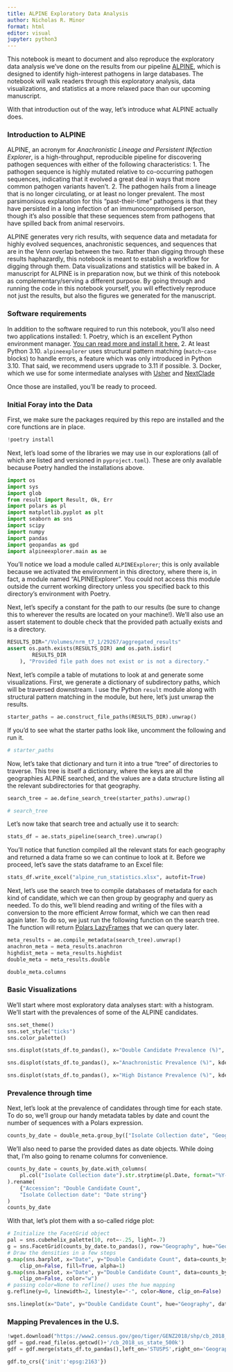 ```yaml
---
title: ALPINE Exploratory Data Analysis
author: Nicholas R. Minor
format: html
editor: visual
jupyter: python3
---
```


This notebook is meant to document and also reproduce the exploratory data analysis we've done on the results from our pipeline [ALPINE](https://github.com/nrminor/ALPINE), which is designed to identify high-interest pathogens in large databases. The notebook will walk readers through this exploratory analysis, data visualizations, and statistics at a more relaxed pace than our upcoming manuscript.

With that introduction out of the way, let's introduce what ALPINE actually does.

### Introduction to ALPINE
ALPINE, an acronym for *Anachronistic Lineage and Persistent INfection Explorer*, is a high-throughput, reproducible pipeline for discovering pathogen sequences with either of the following characteristics:
1. The pathogen sequence is highly mutated relative to co-occurring pathogen sequences, indicating that it evolved a great deal in ways that more common pathogen variants haven't.
2. The pathogen hails from a lineage that is no longer circulating, or at least no longer prevalent. The most parsimonious explanation for this "past-their-time" pathogens is that they have persisted in a long infection of an immunocompromised person, though it's also possible that these sequences stem from pathogens that have spilled back from animal reservoirs.

ALPINE generates very rich results, with sequence data and metadata for highly evolved sequences, anachronistic sequences, and sequences that are in the Venn overlap between the two. Rather than digging through these results haphazardly, this notebook is meant to establish a workflow for digging through them. Data visualizations and statistics will be baked in. A manuscript for ALPINE is in preparation now, but we think of this notebook as complementary/serving a different purpose. By going through and running the code in this notebook yourself, you will effectively reproduce not just the results, but also the figures we generated for the manuscript.

### Software requirements
In addition to the software required to run this notebook, you'll also need two applications installed:
1. Poetry, which is an excellent Python environment manager. [You can read more and install it here.](https://python-poetry.org/docs/)
2. At least Python 3.10. `alpineexplorer` uses structural pattern matching (`match`-`case` blocks) to handle errors, a feature which was only introduced in Python 3.10. That said, we recommend users upgrade to 3.11 if possible.
3. Docker, which we use for some intermediate analyses with [Usher](https://usher-wiki.readthedocs.io/en/latest/UShER.html) and [NextClade](https://docs.nextstrain.org/projects/nextclade/en/latest/index.html)

Once those are installed, you'll be ready to proceed.

### Initial Foray into the Data

First, we make sure the packages required by this repo are installed and the core functions are in place.

```python
!poetry install
```

Next, let's load some of the libraries we may use in our explorations (all of which are listed and versioned in `pyproject.toml`). These are only available because Poetry handled the installations above.

```python
import os
import sys
import glob
from result import Result, Ok, Err
import polars as pl
import matplotlib.pyplot as plt
import seaborn as sns
import scipy
import numpy
import pandas
import geopandas as gpd
import alpineexplorer.main as ae
```

You'll notice we load a module called `ALPINEExplorer`; this is only available because we activated the environment in this directory, where there is, in fact, a module named "ALPINEExplorer". You could not access this module outside the current working directory unless you specified back to this directory's environment with Poetry.

Next, let's specify a constant for the path to our results (be sure to change this to wherever the results are located on your machine!). We'll also use an assert statement to double check that the provided path actually exists and is a directory.

```python
RESULTS_DIR="/Volumes/nrm_t7_1/29267/aggregated_results"
assert os.path.exists(RESULTS_DIR) and os.path.isdir(
        RESULTS_DIR
    ), "Provided file path does not exist or is not a directory."
```

Next, let's compile a table of mutations to look at and generate some visualizations. First, we generate a dictionary of subdirectory paths, which will be traversed downstream. I use the Python `result` module along with structural pattern matching in the module, but here, let's just unwrap the results.

```python
starter_paths = ae.construct_file_paths(RESULTS_DIR).unwrap()
```

If you'd to see what the starter paths look like, uncomment the following and run it.

```python
# starter_paths
```

Now, let's take that dictionary and turn it into a true "tree" of directories to traverse. This tree is itself a dictionary, where the keys are all the geographies ALPINE searched, and the values are a data structure listing all the relevant subdirectories for that geography.

```python
search_tree = ae.define_search_tree(starter_paths).unwrap()
```

```python
# search_tree
```

Let's now take that search tree and actually use it to search:

```python
stats_df = ae.stats_pipeline(search_tree).unwrap()
```

You'll notice that function compiled all the relevant stats for each geography and returned a data frame so we can continue to look at it. Before we proceed, let's save the stats dataframe to an Excel file:

```python
stats_df.write_excel("alpine_run_statistics.xlsx", autofit=True)
```



Next, let's use the search tree to compile databases of metadata for each kind of candidate, which we can then group by geography and query as needed. To do this, we'll blend reading and writing of the files with a conversion to the more efficient Arrow format, which we can then read again later. To do so, we just run the following function on the search tree. The function will return [Polars LazyFrames](https://pola-rs.github.io/polars/py-polars/html/reference/lazyframe/index.html) that we can query later.

```python
meta_results = ae.compile_metadata(search_tree).unwrap()
anachron_meta = meta_results.anachron
highdist_meta = meta_results.highdist
double_meta = meta_results.double
```

```python
double_meta.columns
```

### Basic Visualizations
We'll start where most exploratory data analyses start: with a histogram. We'll start with the prevalences of some of the ALPINE candidates.

```python
sns.set_theme()
sns.set_style("ticks")
sns.color_palette()
```

```python
sns.displot(stats_df.to_pandas(), x="Double Candidate Prevalence (%)", kde=True)
```

```python
sns.displot(stats_df.to_pandas(), x="Anachronistic Prevalence (%)", kde=True)
```

```python
sns.displot(stats_df.to_pandas(), x="High Distance Prevalence (%)", kde=True)
```

### Prevalence through time
Next, let's look at the prevalence of candidates through time for each state. To do so, we'll group our handy metadata tables by date and count the number of sequences with a Polars expression.

```python
counts_by_date = double_meta.group_by(["Isolate Collection date", "Geography"]).agg(pl.col("Accession").count()).collect()
```

We'll also need to parse the provided dates as date objects. While doing that, I'm also going to rename columns for convenience.

```python
counts_by_date = counts_by_date.with_columns(
    pl.col("Isolate Collection date").str.strptime(pl.Date, format="%Y-%m-%d").alias("Date")
).rename(
    {"Accession": "Double Candidate Count",
    "Isolate Collection date": "Date string"}
)
counts_by_date
```

With that, let's plot them with a so-called ridge plot:

```python
# Initialize the FacetGrid object
pal = sns.cubehelix_palette(10, rot=-.25, light=.7)
g = sns.FacetGrid(counts_by_date.to_pandas(), row="Geography", hue="Geography", aspect=15, height=.5, palette=pal)
# Draw the densities in a few steps
g.map(sns.barplot, x="Date", y="Double Candidate Count", data=counts_by_date.to_pandas(),
    clip_on=False, fill=True, alpha=1)
g.map(sns.barplot, x="Date", y="Double Candidate Count", data=counts_by_date.to_pandas(),
    clip_on=False, color="w")
# passing color=None to refline() uses the hue mapping
g.refline(y=0, linewidth=2, linestyle="-", color=None, clip_on=False)
```

```python
sns.lineplot(x="Date", y="Double Candidate Count", hue="Geography", data=counts_by_date)
```

### Mapping Prevalences in the U.S.

```python
!wget.download("https://www2.census.gov/geo/tiger/GENZ2018/shp/cb_2018_us_state_500k.zip")
gdf = gpd.read_file(os.getcwd()+'/cb_2018_us_state_500k')
gdf = gdf.merge(stats_df.to_pandas(),left_on='STUSPS',right_on='Geography')
```

```python
gdf.to_crs({'init':'epsg:2163'})
```

